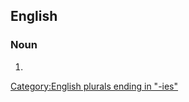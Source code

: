 ==English==

===Noun===
{{head|en|noun plural form}}

# {{plural of|immorality|lang=en}}

[[Category:English plurals ending in "-ies"]]